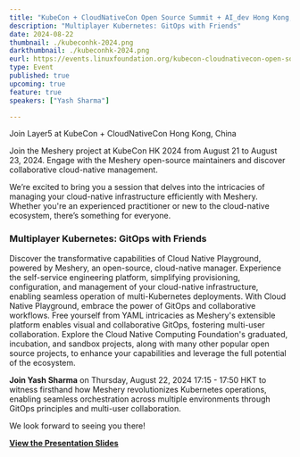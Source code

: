 ```yaml
---
title: "KubeCon + CloudNativeCon Open Source Summit + AI_dev Hong Kong, China"
description: "Multiplayer Kubernetes: GitOps with Friends"
date: 2024-08-22
thumbnail: ./kubeconhk-2024.png
darkthumbnail: ./kubeconhk-2024.png
eurl: https://events.linuxfoundation.org/kubecon-cloudnativecon-open-source-summit-ai-dev-china/
type: Event
published: true
upcoming: true
feature: true
speakers: ["Yash Sharma"]

---
```


Join Layer5 at KubeCon + CloudNativeCon Hong Kong, China

<p>
Join the Meshery project at KubeCon HK 2024 from August 21 to August 23, 2024. Engage with the Meshery open-source maintainers and discover collaborative cloud-native management.
</p>

We’re excited to bring you a session that delves into the intricacies of managing your cloud-native infrastructure efficiently with Meshery. Whether you're an experienced practitioner or new to the cloud-native ecosystem, there’s something for everyone.

### Multiplayer Kubernetes: GitOps with Friends

Discover the transformative capabilities of Cloud Native Playground, powered by Meshery, an open-source, cloud-native manager. Experience the self-service engineering platform, simplifying provisioning, configuration, and management of your cloud-native infrastructure, enabling seamless operation of multi-Kubernetes deployments.
With Cloud Native Playground, embrace the power of GitOps and collaborative workflows. Free yourself from YAML intricacies as Meshery's extensible platform enables visual and collaborative GitOps, fostering multi-user collaboration. Explore the Cloud Native Computing Foundation's graduated, incubation, and sandbox projects, along with many other popular open source projects, to enhance your capabilities and leverage the full potential of the ecosystem.

**Join Yash Sharma** on Thursday, August 22, 2024 17:15 - 17:50 HKT to witness firsthand how Meshery revolutionizes Kubernetes operations, enabling seamless orchestration across multiple environments through GitOps principles and multi-user collaboration.

We look forward to seeing you there!

**[View the Presentation Slides](https://docs.google.com/presentation/d/1TW6k6NpDUd90xVkqTxakA0MbjzGjm3unIcxyf9DVg-E/edit?usp=sharing)**
